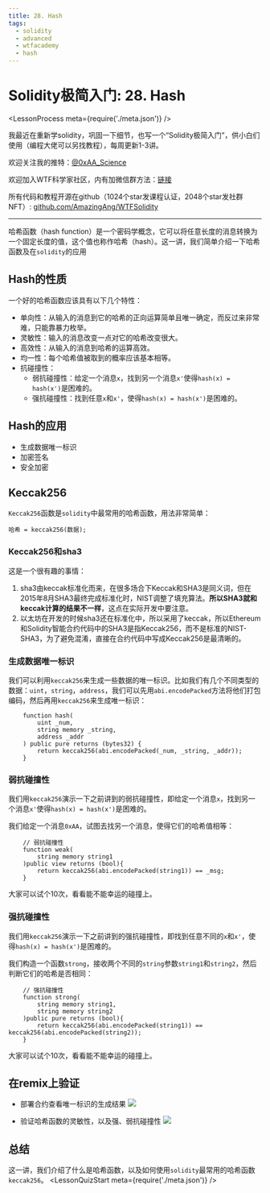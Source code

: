 ```yaml
---
title: 28. Hash
tags:
  - solidity
  - advanced
  - wtfacademy
  - hash
---
```


# Solidity极简入门: 28. Hash
<LessonProcess meta={require('./meta.json')} />

我最近在重新学solidity，巩固一下细节，也写一个“Solidity极简入门”，供小白们使用（编程大佬可以另找教程），每周更新1-3讲。

欢迎关注我的推特：[@0xAA_Science](https://twitter.com/0xAA_Science)

欢迎加入WTF科学家社区，内有加微信群方法：[链接](https://discord.gg/5akcruXrsk)

所有代码和教程开源在github（1024个star发课程认证，2048个star发社群NFT）: [github.com/AmazingAng/WTFSolidity](https://github.com/AmazingAng/WTFSolidity)

-----

哈希函数（hash function）是一个密码学概念，它可以将任意长度的消息转换为一个固定长度的值，这个值也称作哈希（hash）。这一讲，我们简单介绍一下哈希函数及在`solidity`的应用

## Hash的性质
一个好的哈希函数应该具有以下几个特性：
- 单向性：从输入的消息到它的哈希的正向运算简单且唯一确定，而反过来非常难，只能靠暴力枚举。
- 灵敏性：输入的消息改变一点对它的哈希改变很大。
- 高效性：从输入的消息到哈希的运算高效。
- 均一性：每个哈希值被取到的概率应该基本相等。
- 抗碰撞性：
    - 弱抗碰撞性：给定一个消息`x`，找到另一个消息`x'`使得`hash(x) = hash(x')`是困难的。
    - 强抗碰撞性：找到任意`x`和`x'`，使得`hash(x) = hash(x')`是困难的。

## Hash的应用
- 生成数据唯一标识
- 加密签名
- 安全加密

## Keccak256
`Keccak256`函数是`solidity`中最常用的哈希函数，用法非常简单：
```solidity
哈希 = keccak256(数据);
```
### Keccak256和sha3
这是一个很有趣的事情：
1. sha3由keccak标准化而来，在很多场合下Keccak和SHA3是同义词，但在2015年8月SHA3最终完成标准化时，NIST调整了填充算法。**所以SHA3就和keccak计算的结果不一样**，这点在实际开发中要注意。
2. 以太坊在开发的时候sha3还在标准化中，所以采用了keccak，所以Ethereum和Solidity智能合约代码中的SHA3是指Keccak256，而不是标准的NIST-SHA3，为了避免混淆，直接在合约代码中写成Keccak256是最清晰的。

### 生成数据唯一标识

我们可以利用`keccak256`来生成一些数据的唯一标识。比如我们有几个不同类型的数据：`uint`，`string`，`address`，我们可以先用`abi.encodePacked`方法将他们打包编码，然后再用`keccak256`来生成唯一标识：
```solidity
    function hash(
        uint _num,
        string memory _string,
        address _addr
    ) public pure returns (bytes32) {
        return keccak256(abi.encodePacked(_num, _string, _addr));
    }
```

### 弱抗碰撞性
我们用`keccak256`演示一下之前讲到的弱抗碰撞性，即给定一个消息`x`，找到另一个消息`x'`使得`hash(x) = hash(x')`是困难的。

我们给定一个消息`0xAA`，试图去找另一个消息，使得它们的哈希值相等：

```solidity
    // 弱抗碰撞性
    function weak(
        string memory string1
    )public view returns (bool){
        return keccak256(abi.encodePacked(string1)) == _msg;
    }
```

大家可以试个10次，看看能不能幸运的碰撞上。

### 强抗碰撞性
我们用`keccak256`演示一下之前讲到的强抗碰撞性，即找到任意不同的`x`和`x'`，使得`hash(x) = hash(x')`是困难的。

我们构造一个函数`strong`，接收两个不同的`string`参数`string1`和`string2`，然后判断它们的哈希是否相同：

```solidity
    // 强抗碰撞性
    function strong(
        string memory string1,
        string memory string2
    )public pure returns (bool){
        return keccak256(abi.encodePacked(string1)) == keccak256(abi.encodePacked(string2));
    }
```

大家可以试个10次，看看能不能幸运的碰撞上。

## 在remix上验证
- 部署合约查看唯一标识的生成结果
![](./img/28-1.png)

- 验证哈希函数的灵敏性，以及强、弱抗碰撞性
![](./img/28-2.png)

## 总结

这一讲，我们介绍了什么是哈希函数，以及如何使用`solidity`最常用的哈希函数`keccak256`。
<LessonQuizStart meta={require('./meta.json')} />
